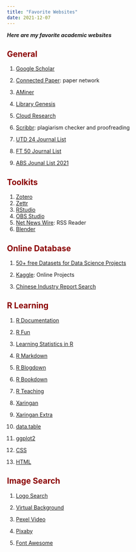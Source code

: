 ```yaml
---
title: "Favorite Websites"
date: 2021-12-07
---
```


***Here are my favorite academic websites***

## <font color= "darkred"> General </font>

1.  [Google Scholar](https://scholar.google.com)

2.  [Connected Paper](https://www.connectedpapers.com): paper network

3.  [AMiner](https://www.aminer.org)

4.  [Library Genesis](http://libgen.rs)

5.  [Cloud Research](https://www.cloudresearch.com)

6.  [Scribbr](https://www.scribbr.com): plagiarism checker and proofreading

7.  [UTD 24 Journal List](https://jsom.utdallas.edu/the-utd-top-100-business-school-research-rankings/)

8.  [FT 50 Journal List](https://www.ft.com/content/3405a512-5cbb-11e1-8f1f-00144feabdc0)

9.  [ABS Jounal List 2021](https://www.researchgate.net/publication/352767191_Academic_Journal_Guide_2021_It_was_earlier_ABS_2021_Ranking_list)

## <font color= "darkred"> Toolkits </font>

1.  [Zotero](https://www.zotero.org)
2.  [Zettr](https://www.zettlr.com)
3.  [RStudio](https://www.rstudio.com)
4.  [OBS Studio](https://obsproject.com/zh-tw)
5.  [Net News Wire](https://netnewswire.com): RSS Reader
6.  [Blender](https://www.blender.org)

## <font color= "darkred"> Online Database </font>

1.  [50+ free Datasets for Data Science Projects](https://blog.journeyofanalytics.com/50-free-datasets-for-data-science-projects/)

2.  [Kaggle](https://www.kaggle.com): Online Projects

3.  [Chinese Industry Report Search](http://report.seedsufe.com/index)

## <font color= "darkred"> R Learning </font>

1.  [R Documentation](https://www.rdocumentation.org/?=ggplot&=%s)

2.  [R Fun](https://rfun.library.duke.edu)

3.  [Learning Statistics in R](https://ademos.people.uic.edu/index.html)

4.  [R Markdown](https://bookdown.org/yihui/rmarkdown/yihui-xie.html)

5.  [R Blogdown](https://bookdown.org/yihui/blogdown/)

6.  [R Bookdown](https://bookdown.org/yihui/bookdown/)

7.  [R Teaching](https://education.rstudio.com/teach/tools/)

8.  [Xaringan](https://bookdown.org/yihui/rmarkdown/xaringan.html)

9.  [Xaringan Extra](https://pkg.garrickadenbuie.com/xaringanExtra/#/README?id=xaringanextra)

10. [data.table](https://cran.r-project.org/web/packages/data.table/vignettes/datatable-intro.html)

11. [ggplot2](https://ggplot2-book.org)

12. [CSS](https://www.w3schools.com/css/css_background.asp)

13. [HTML](https://www.w3schools.com/html/html_intro.asp)

## <font color= "darkred"> Image Search </font>

1.  [Logo Search](http://instantlogosearch.com)

2.  [Virtual Background](https://coverr.co/stock-video-footage/zoom-virtual-backgrounds)

3.  [Pexel Video](https://www.pexels.com/videos/)

4.  [Pixaby](https://pixabay.com)

5.  [Font Awesome](https://fontawesome.com)
